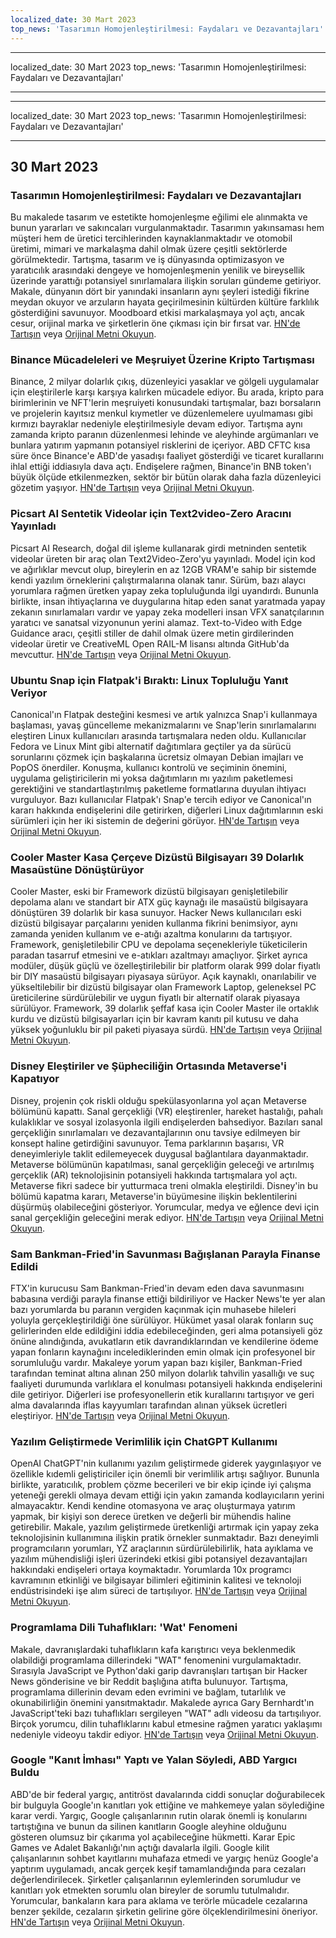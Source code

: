 ```yaml
---
localized_date: 30 Mart 2023
top_news: 'Tasarımın Homojenleştirilmesi: Faydaları ve Dezavantajları'
---
```


---

localized_date: 30 Mart 2023
top_news: 'Tasarımın Homojenleştirilmesi: Faydaları ve Dezavantajları'

---

---

localized_date: 30 Mart 2023
top_news: 'Tasarımın Homojenleştirilmesi: Faydaları ve Dezavantajları'

---



<CallToAction />

<Steps>

## 30 Mart 2023

### Tasarımın Homojenleştirilmesi: Faydaları ve Dezavantajları

Bu makalede tasarım ve estetikte homojenleşme eğilimi ele alınmakta ve bunun yararları ve sakıncaları vurgulanmaktadır. Tasarımın yakınsaması hem müşteri hem de üretici tercihlerinden kaynaklanmaktadır ve otomobil üretimi, mimari ve markalaşma dahil olmak üzere çeşitli sektörlerde görülmektedir. Tartışma, tasarım ve iş dünyasında optimizasyon ve yaratıcılık arasındaki dengeye ve homojenleşmenin yenilik ve bireysellik üzerinde yarattığı potansiyel sınırlamalara ilişkin soruları gündeme getiriyor. Makale, dünyanın dört bir yanındaki insanların aynı şeyleri istediği fikrine meydan okuyor ve arzuların hayata geçirilmesinin kültürden kültüre farklılık gösterdiğini savunuyor. Moodboard etkisi markalaşmaya yol açtı, ancak cesur, orijinal marka ve şirketlerin öne çıkması için bir fırsat var.
[HN'de Tartışın](http://news.ycombinator.com/item?id=35355703) veya [Orijinal Metni Okuyun](https://www.alexmurrell.co.uk/articles/the-age-of-average).

### Binance Mücadeleleri ve Meşruiyet Üzerine Kripto Tartışması

Binance, 2 milyar dolarlık çıkış, düzenleyici yasaklar ve gölgeli uygulamalar için eleştirilerle karşı karşıya kalırken mücadele ediyor. Bu arada, kripto para birimlerinin ve NFT'lerin meşruiyeti konusundaki tartışmalar, bazı borsaların ve projelerin kayıtsız menkul kıymetler ve düzenlemelere uyulmaması gibi kırmızı bayraklar nedeniyle eleştirilmesiyle devam ediyor. Tartışma aynı zamanda kripto paranın düzenlenmesi lehinde ve aleyhinde argümanları ve bunlara yatırım yapmanın potansiyel risklerini de içeriyor. ABD CFTC kısa süre önce Binance'e ABD'de yasadışı faaliyet gösterdiği ve ticaret kurallarını ihlal ettiği iddiasıyla dava açtı. Endişelere rağmen, Binance'in BNB token'ı büyük ölçüde etkilenmezken, sektör bir bütün olarak daha fazla düzenleyici gözetim yaşıyor.
[HN'de Tartışın](http://news.ycombinator.com/item?id=35351805) veya [Orijinal Metni Okuyun](https://www.wsj.com/articles/binance-sees-2-billion-in-outflows-as-troubles-compound-9a136e21).

### Picsart AI Sentetik Videolar için Text2video-Zero Aracını Yayınladı

Picsart AI Research, doğal dil işleme kullanarak girdi metninden sentetik videolar üreten bir araç olan Text2Video-Zero'yu yayınladı. Model için kod ve ağırlıklar mevcut olup, bireylerin en az 12GB VRAM'e sahip bir sistemde kendi yazılım örneklerini çalıştırmalarına olanak tanır. Sürüm, bazı alaycı yorumlara rağmen üretken yapay zeka topluluğunda ilgi uyandırdı. Bununla birlikte, insan ihtiyaçlarına ve duygularına hitap eden sanat yaratmada yapay zekanın sınırlamaları vardır ve yapay zeka modelleri insan VFX sanatçılarının yaratıcı ve sanatsal vizyonunun yerini alamaz. Text-to-Video with Edge Guidance aracı, çeşitli stiller de dahil olmak üzere metin girdilerinden videolar üretir ve CreativeML Open RAIL-M lisansı altında GitHub'da mevcuttur.
[HN'de Tartışın](http://news.ycombinator.com/item?id=35352452) veya [Orijinal Metni Okuyun](https://github.com/Picsart-AI-Research/Text2Video-Zero).

### Ubuntu Snap için Flatpak'i Bıraktı: Linux Topluluğu Yanıt Veriyor

Canonical'ın Flatpak desteğini kesmesi ve artık yalnızca Snap'i kullanmaya başlaması, yavaş güncelleme mekanizmalarını ve Snap'lerin sınırlamalarını eleştiren Linux kullanıcıları arasında tartışmalara neden oldu. Kullanıcılar Fedora ve Linux Mint gibi alternatif dağıtımlara geçtiler ya da sürücü sorunlarını çözmek için başkalarına ücretsiz olmayan Debian imajları ve PopOS önerdiler. Konuşma, kullanıcı kontrolü ve seçiminin önemini, uygulama geliştiricilerin mi yoksa dağıtımların mı yazılım paketlemesi gerektiğini ve standartlaştırılmış paketleme formatlarına duyulan ihtiyacı vurguluyor. Bazı kullanıcılar Flatpak'ı Snap'e tercih ediyor ve Canonical'ın kararı hakkında endişelerini dile getirirken, diğerleri Linux dağıtımlarının eski sürümleri için her iki sistemin de değerini görüyor.
[HN'de Tartışın](http://news.ycombinator.com/item?id=35354729) veya [Orijinal Metni Okuyun](https://lwn.net/SubscriberLink/927262/6adb2350e2b0d2ce/).

### Cooler Master Kasa Çerçeve Dizüstü Bilgisayarı 39 Dolarlık Masaüstüne Dönüştürüyor

Cooler Master, eski bir Framework dizüstü bilgisayarı genişletilebilir depolama alanı ve standart bir ATX güç kaynağı ile masaüstü bilgisayara dönüştüren 39 dolarlık bir kasa sunuyor. Hacker News kullanıcıları eski dizüstü bilgisayar parçalarını yeniden kullanma fikrini benimsiyor, aynı zamanda yeniden kullanım ve e-atığı azaltma konularını da tartışıyor. Framework, genişletilebilir CPU ve depolama seçenekleriyle tüketicilerin paradan tasarruf etmesini ve e-atıkları azaltmayı amaçlıyor. Şirket ayrıca modüler, düşük güçlü ve özelleştirilebilir bir platform olarak 999 dolar fiyatlı bir DIY masaüstü bilgisayarı piyasaya sürüyor. Açık kaynaklı, onarılabilir ve yükseltilebilir bir dizüstü bilgisayar olan Framework Laptop, geleneksel PC üreticilerine sürdürülebilir ve uygun fiyatlı bir alternatif olarak piyasaya sürülüyor. Framework, 39 dolarlık şeffaf kasa için Cooler Master ile ortaklık kurdu ve dizüstü bilgisayarları için bir kavram kanıtı pil kutusu ve daha yüksek yoğunluklu bir pil paketi piyasaya sürdü.
[HN'de Tartışın](http://news.ycombinator.com/item?id=35350288) veya [Orijinal Metni Okuyun](https://www.theverge.com/2023/3/23/23652939/framework-cooler-master-sff-pc-case).

### Disney Eleştiriler ve Şüpheciliğin Ortasında Metaverse'i Kapatıyor

Disney, projenin çok riskli olduğu spekülasyonlarına yol açan Metaverse bölümünü kapattı. Sanal gerçekliği (VR) eleştirenler, hareket hastalığı, pahalı kulaklıklar ve sosyal izolasyonla ilgili endişelerden bahsediyor. Bazıları sanal gerçekliğin sınırlamaları ve dezavantajlarının onu tavsiye edilmeyen bir konsept haline getirdiğini savunuyor. Tema parklarının başarısı, VR deneyimleriyle taklit edilemeyecek duygusal bağlantılara dayanmaktadır. Metaverse bölümünün kapatılması, sanal gerçekliğin geleceği ve artırılmış gerçeklik (AR) teknolojisinin potansiyeli hakkında tartışmalara yol açtı. Metaverse fikri sadece bir yutturmaca treni olmakla eleştirildi. Disney'in bu bölümü kapatma kararı, Metaverse'in büyümesine ilişkin beklentilerini düşürmüş olabileceğini gösteriyor. Yorumcular, medya ve eğlence devi için sanal gerçekliğin geleceğini merak ediyor.
[HN'de Tartışın](http://news.ycombinator.com/item?id=35350952) veya [Orijinal Metni Okuyun](https://www.wsj.com/articles/disney-eliminates-its-metaverse-division-as-part-of-companys-layoffs-plan-94b03650).

### Sam Bankman-Fried'in Savunması Bağışlanan Parayla Finanse Edildi

FTX'in kurucusu Sam Bankman-Fried'in devam eden dava savunmasını babasına verdiği parayla finanse ettiği bildiriliyor ve Hacker News'te yer alan bazı yorumlarda bu paranın vergiden kaçınmak için muhasebe hileleri yoluyla gerçekleştirildiği öne sürülüyor. Hükümet yasal olarak fonların suç gelirlerinden elde edildiğini iddia edebileceğinden, geri alma potansiyeli göz önüne alındığında, avukatların etik davrandıklarından ve kendilerine ödeme yapan fonların kaynağını incelediklerinden emin olmak için profesyonel bir sorumluluğu vardır. Makaleye yorum yapan bazı kişiler, Bankman-Fried tarafından teminat altına alınan 250 milyon dolarlık tahvilin yasallığı ve suç faaliyeti durumunda varlıklara el konulması potansiyeli hakkında endişelerini dile getiriyor. Diğerleri ise profesyonellerin etik kurallarını tartışıyor ve geri alma davalarında iflas kayyumları tarafından alınan yüksek ücretleri eleştiriyor.
[HN'de Tartışın](http://news.ycombinator.com/item?id=35358698) veya [Orijinal Metni Okuyun](https://www.forbes.com/sites/sarahemerson/2023/03/29/sam-bankman-fried-legal-fees-funded-by-alameda-money-gifted-to-father-joe-bankman/).

### Yazılım Geliştirmede Verimlilik için ChatGPT Kullanımı

OpenAI ChatGPT'nin kullanımı yazılım geliştirmede giderek yaygınlaşıyor ve özellikle kıdemli geliştiriciler için önemli bir verimlilik artışı sağlıyor. Bununla birlikte, yaratıcılık, problem çözme becerileri ve bir ekip içinde iyi çalışma yeteneği gerekli olmaya devam ettiği için yakın zamanda kodlayıcıların yerini almayacaktır. Kendi kendine otomasyona ve araç oluşturmaya yatırım yapmak, bir kişiyi son derece üretken ve değerli bir mühendis haline getirebilir. Makale, yazılım geliştirmede üretkenliği artırmak için yapay zeka teknolojisinin kullanımına ilişkin pratik örnekler sunmaktadır. Bazı deneyimli programcıların yorumları, YZ araçlarının sürdürülebilirlik, hata ayıklama ve yazılım mühendisliği işleri üzerindeki etkisi gibi potansiyel dezavantajları hakkındaki endişeleri ortaya koymaktadır. Yorumlarda 10x programcı kavramının etkinliği ve bilgisayar bilimleri eğitiminin kalitesi ve teknoloji endüstrisindeki işe alım süreci de tartışılıyor.
[HN'de Tartışın](http://news.ycombinator.com/item?id=35356054) veya [Orijinal Metni Okuyun](https://kadekillary.work/posts/1000x-eng/).

### Programlama Dili Tuhaflıkları: 'Wat' Fenomeni

Makale, davranışlardaki tuhaflıkların kafa karıştırıcı veya beklenmedik olabildiği programlama dillerindeki "WAT" fenomenini vurgulamaktadır. Sırasıyla JavaScript ve Python'daki garip davranışları tartışan bir Hacker News gönderisine ve bir Reddit başlığına atıfta bulunuyor. Tartışma, programlama dillerinin devam eden evrimini ve bağlam, tutarlılık ve okunabilirliğin önemini yansıtmaktadır. Makalede ayrıca Gary Bernhardt'ın JavaScript'teki bazı tuhaflıkları sergileyen "WAT" adlı videosu da tartışılıyor. Birçok yorumcu, dilin tuhaflıklarını kabul etmesine rağmen yaratıcı yaklaşımı nedeniyle videoyu takdir ediyor.
[HN'de Tartışın](http://news.ycombinator.com/item?id=35363044) veya [Orijinal Metni Okuyun](https://www.destroyallsoftware.com/talks/wat).

### Google "Kanıt İmhası" Yaptı ve Yalan Söyledi, ABD Yargıcı Buldu

ABD'de bir federal yargıç, antitröst davalarında ciddi sonuçlar doğurabilecek bir bulguyla Google'ın kanıtları yok ettiğine ve mahkemeye yalan söylediğine karar verdi. Yargıç, Google çalışanlarının rutin olarak önemli iş konularını tartıştığına ve bunun da silinen kanıtların Google aleyhine olduğunu gösteren olumsuz bir çıkarıma yol açabileceğine hükmetti. Karar Epic Games ve Adalet Bakanlığı'nın açtığı davalarla ilgili. Google kilit çalışanlarının sohbet kayıtlarını muhafaza etmedi ve yargıç henüz Google'a yaptırım uygulamadı, ancak gerçek keşif tamamlandığında para cezaları değerlendirilecek. Şirketler çalışanlarının eylemlerinden sorumludur ve kanıtları yok etmekten sorumlu olan bireyler de sorumlu tutulmalıdır. Yorumcular, bankaların kara para aklama ve terörle mücadele cezalarına benzer şekilde, cezaların şirketin gelirine göre ölçeklendirilmesini öneriyor.
[HN'de Tartışın](http://news.ycombinator.com/item?id=35363095) veya [Orijinal Metni Okuyun](https://storage.courtlistener.com/recap/gov.uscourts.cand.373179/gov.uscourts.cand.373179.469.0.pdf).

</Steps>
